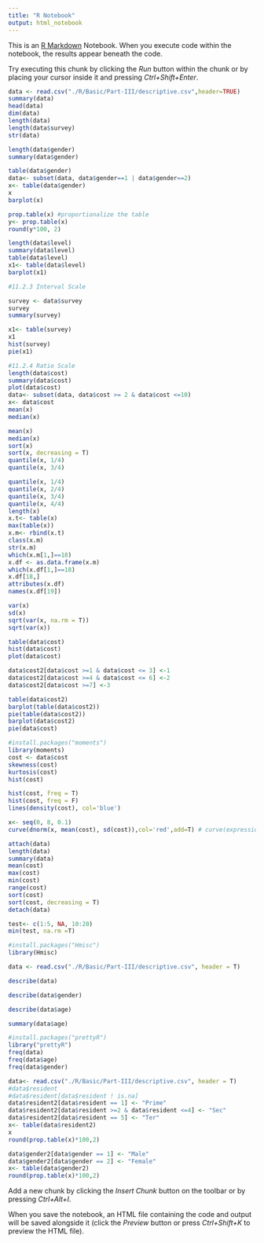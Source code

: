 ```yaml
---
title: "R Notebook"
output: html_notebook
---
```


This is an [R Markdown](http://rmarkdown.rstudio.com) Notebook. When you execute code within the notebook, the results appear beneath the code. 

Try executing this chunk by clicking the *Run* button within the chunk or by placing your cursor inside it and pressing *Ctrl+Shift+Enter*. 

```r
data <- read.csv("./R/Basic/Part-III/descriptive.csv",header=TRUE)
summary(data)
head(data)
dim(data)
length(data)
length(data$survey)
str(data)

length(data$gender)
summary(data$gender)
```

```r

table(data$gender)
data<- subset(data, data$gender==1 | data$gender==2)
x<- table(data$gender)
x
barplot(x)

```

```r
prop.table(x) #proportionalize the table
y<- prop.table(x)
round(y*100, 2)

```

```r
length(data$level)
summary(data$level)
table(data$level)
x1<- table(data$level)
barplot(x1)


```

```r
#11.2.3 Interval Scale

survey <- data$survey
survey
summary(survey)

x1<- table(survey)
x1
hist(survey)
pie(x1)

```

```r
#11.2.4 Ratio Scale
length(data$cost)
summary(data$cost)
plot(data$cost)
data<- subset(data, data$cost >= 2 & data$cost <=10)
x<- data$cost
mean(x)
median(x)
```

```r
mean(x)
median(x)
sort(x)
sort(x, decreasing = T)
quantile(x, 1/4)
quantile(x, 3/4)


```

```r
quantile(x, 1/4)
quantile(x, 2/4)
quantile(x, 3/4)
quantile(x, 4/4)
length(x)
x.t<- table(x)
max(table(x))
x.m<- rbind(x.t)
class(x.m)
str(x.m)
which(x.m[1,]==18)
x.df <- as.data.frame(x.m)
which(x.df[1,]==18)
x.df[18,]
attributes(x.df)
names(x.df[19])

```

```r
var(x)
sd(x)
sqrt(var(x, na.rm = T))
sqrt(var(x))

table(data$cost)
hist(data$cost)
plot(data$cost)
```

```r
data$cost2[data$cost >=1 & data$cost <= 3] <-1
data$cost2[data$cost >=4 & data$cost <= 6] <-2
data$cost2[data$cost >=7] <-3

table(data$cost2)
barplot(table(data$cost2))
pie(table(data$cost2))
barplot(data$cost2)
pie(data$cost)
```

```r
#install.packages("moments")
library(moments)
cost <- data$cost
skewness(cost)
kurtosis(cost)
hist(cost)
```

```r
hist(cost, freq = T)
hist(cost, freq = F)
lines(density(cost), col='blue')

x<- seq(0, 8, 0.1)
curve(dnorm(x, mean(cost), sd(cost)),col='red',add=T) # curve(expression function of x)

```
```r
attach(data)
length(data)
summary(data)
mean(cost)
max(cost)
min(cost)
range(cost)
sort(cost)
sort(cost, decreasing = T)
detach(data)

test<- c(1:5, NA, 10:20)
min(test, na.rm =T)

```

```r
#install.packages("Hmisc")
library(Hmisc)

data <- read.csv("./R/Basic/Part-III/descriptive.csv", header = T)

describe(data)
```

```r
describe(data$gender)
```

```r
describe(data$age)
```

```r
summary(data$age)

```

```r
#install.packages("prettyR")
library("prettyR")
freq(data)
freq(data$age)
freq(data$gender)
```

```r
data<- read.csv("./R/Basic/Part-III/descriptive.csv", header = T)
#data$resident
#data$resident[data$resident ! is.na]
data$resident2[data$resident == 1] <- "Prime"
data$resident2[data$resident >=2 & data$resident <=4] <- "Sec"
data$resident2[data$resident == 5] <- "Ter"
x<- table(data$resident2)
x
round(prop.table(x)*100,2)

data$gender2[data$gender == 1] <- "Male"
data$gender2[data$gender == 2] <- "Female"
x<- table(data$gender2)
round(prop.table(x)*100,2)

```


Add a new chunk by clicking the *Insert Chunk* button on the toolbar or by pressing *Ctrl+Alt+I*.

When you save the notebook, an HTML file containing the code and output will be saved alongside it (click the *Preview* button or press *Ctrl+Shift+K* to preview the HTML file).

